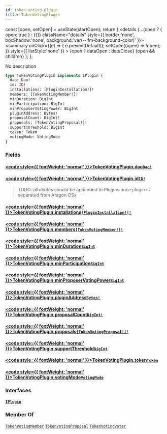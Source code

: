 ```yaml
---
id: token-voting-plugin
title: TokenVotingPlugin
---
```









  const [open, setOpen] = useState(startOpen);
  return (
    <details {...(open ? { open: true } : {})} className="details" style={{ border:'none', boxShadow:'none', background:'var(--ifm-background-color)' }}>
      <summary
        onClick={(e) => {
          e.preventDefault();
          setOpen((open) => !open);
        }}
        style={{ listStyle:'none' }}
      >
      {open ? dataOpen : dataClose}
      </summary>
      {open && children}
    </details>
  );
};








No description


```graphql
type TokenVotingPlugin implements IPlugin {
  dao: Dao!
  id: ID!
  installations: [PluginInstallation!]!
  members: [TokenVotingMember!]!
  minDuration: BigInt
  minParticipation: BigInt
  minProposerVotingPower: BigInt
  pluginAddress: Bytes!
  proposalCount: BigInt!
  proposals: [TokenVotingProposal!]!
  supportThreshold: BigInt
  token: Token
  votingMode: VotingMode
}
```




### Fields

#### [<code style={{ fontWeight: 'normal' }}>TokenVotingPlugin.<b>dao</b></code>](#)<Bullet />[`Dao!`](/docs/next/subgraph/reference-guide/objects/dao) <Badge class="badge badge--secondary" text="non-null"/> <Badge class="badge badge--secondary" text="object"/> 
> 
> 
> 
> 

#### [<code style={{ fontWeight: 'normal' }}>TokenVotingPlugin.<b>id</b></code>](#)<Bullet />[`ID!`](/docs/next/subgraph/reference-guide/scalars/id) <Badge class="badge badge--secondary" text="non-null"/> <Badge class="badge badge--secondary" text="scalar"/> 
> 
> 
> TODO: attributes should be appended to Plugins once plugin is separated from Aragon OSx
> 

#### [<code style={{ fontWeight: 'normal' }}>TokenVotingPlugin.<b>installations</b></code>](#)<Bullet />[`[PluginInstallation!]!`](/docs/next/subgraph/reference-guide/objects/plugin-installation) <Badge class="badge badge--secondary" text="non-null"/> <Badge class="badge badge--secondary" text="object"/> 
> 
> 
> 
> 

#### [<code style={{ fontWeight: 'normal' }}>TokenVotingPlugin.<b>members</b></code>](#)<Bullet />[`[TokenVotingMember!]!`](/docs/next/subgraph/reference-guide/objects/token-voting-member) <Badge class="badge badge--secondary" text="non-null"/> <Badge class="badge badge--secondary" text="object"/> 
> 
> 
> 
> 

#### [<code style={{ fontWeight: 'normal' }}>TokenVotingPlugin.<b>minDuration</b></code>](#)<Bullet />[`BigInt`](/docs/next/subgraph/reference-guide/scalars/big-int) <Badge class="badge badge--secondary" text="scalar"/> 
> 
> 
> 
> 

#### [<code style={{ fontWeight: 'normal' }}>TokenVotingPlugin.<b>minParticipation</b></code>](#)<Bullet />[`BigInt`](/docs/next/subgraph/reference-guide/scalars/big-int) <Badge class="badge badge--secondary" text="scalar"/> 
> 
> 
> 
> 

#### [<code style={{ fontWeight: 'normal' }}>TokenVotingPlugin.<b>minProposerVotingPower</b></code>](#)<Bullet />[`BigInt`](/docs/next/subgraph/reference-guide/scalars/big-int) <Badge class="badge badge--secondary" text="scalar"/> 
> 
> 
> 
> 

#### [<code style={{ fontWeight: 'normal' }}>TokenVotingPlugin.<b>pluginAddress</b></code>](#)<Bullet />[`Bytes!`](/docs/next/subgraph/reference-guide/scalars/bytes) <Badge class="badge badge--secondary" text="non-null"/> <Badge class="badge badge--secondary" text="scalar"/> 
> 
> 
> 
> 

#### [<code style={{ fontWeight: 'normal' }}>TokenVotingPlugin.<b>proposalCount</b></code>](#)<Bullet />[`BigInt!`](/docs/next/subgraph/reference-guide/scalars/big-int) <Badge class="badge badge--secondary" text="non-null"/> <Badge class="badge badge--secondary" text="scalar"/> 
> 
> 
> 
> 

#### [<code style={{ fontWeight: 'normal' }}>TokenVotingPlugin.<b>proposals</b></code>](#)<Bullet />[`[TokenVotingProposal!]!`](/docs/next/subgraph/reference-guide/objects/token-voting-proposal) <Badge class="badge badge--secondary" text="non-null"/> <Badge class="badge badge--secondary" text="object"/> 
> 
> 
> 
> 

#### [<code style={{ fontWeight: 'normal' }}>TokenVotingPlugin.<b>supportThreshold</b></code>](#)<Bullet />[`BigInt`](/docs/next/subgraph/reference-guide/scalars/big-int) <Badge class="badge badge--secondary" text="scalar"/> 
> 
> 
> 
> 

#### [<code style={{ fontWeight: 'normal' }}>TokenVotingPlugin.<b>token</b></code>](#)<Bullet />[`Token`](/docs/next/subgraph/reference-guide/interfaces/token) <Badge class="badge badge--secondary" text="interface"/> 
> 
> 
> 
> 

#### [<code style={{ fontWeight: 'normal' }}>TokenVotingPlugin.<b>votingMode</b></code>](#)<Bullet />[`VotingMode`](/docs/next/subgraph/reference-guide/enums/voting-mode) <Badge class="badge badge--secondary" text="enum"/> 
> 
> 
> 
> 

### Interfaces

#### [`IPlugin`](/docs/next/subgraph/reference-guide/interfaces/iplugin) <Badge class="badge badge--secondary" text="interface"/> 
> 
> 
> 
> 





### Member Of

[`TokenVotingMember`](/docs/next/subgraph/reference-guide/objects/token-voting-member)  <Badge class="badge badge--secondary" text="object"/><Bullet />[`TokenVotingProposal`](/docs/next/subgraph/reference-guide/objects/token-voting-proposal)  <Badge class="badge badge--secondary" text="object"/><Bullet />[`TokenVotingVoter`](/docs/next/subgraph/reference-guide/objects/token-voting-voter)  <Badge class="badge badge--secondary" text="object"/>

